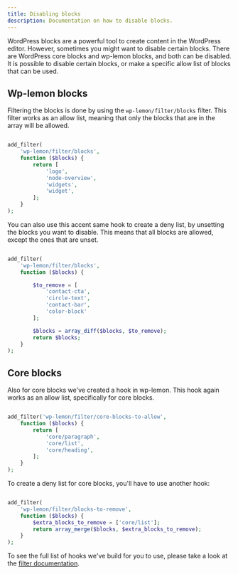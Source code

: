 ```yaml
---
title: Disabling blocks
description: Documentation on how to disable blocks.
---
```


WordPress blocks are a powerful tool to create content in the WordPress editor. 
However, sometimes you might want to disable certain blocks. There are WordPress core blocks and wp-lemon blocks, and both can be disabled.
It is possible to disable certain blocks, or make a specific allow list of blocks that can be used.


## Wp-lemon blocks
Filtering the blocks is done by using the `wp-lemon/filter/blocks` filter. This filter works as an allow list, 
meaning that only the blocks that are in the array will be allowed.
```php

add_filter(
	'wp-lemon/filter/blocks',
	function ($blocks) {
		return [
			'logo',
			'node-overview',
			'widgets',
			'widget',
		];
	}
);

```

You can also use this accent same hook to create a deny list, by unsetting the blocks you want to disable. 
This means that all blocks are allowed, except the ones that are unset.

```php	

add_filter(
	'wp-lemon/filter/blocks',
	function ($blocks) {

		$to_remove = [
			'contact-cta',
			'circle-text',
			'contact-bar',
			'color-block'
		];

		$blocks = array_diff($blocks, $to_remove);
		return $blocks;
	}
);

```

## Core blocks
Also for core blocks we've created a hook in wp-lemon. This hook again works as an allow list, specifically for core blocks.

```php	

add_filter('wp-lemon/filter/core-blocks-to-allow',
	function ($blocks) {
		return [
			'core/paragraph',
			'core/list',
			'core/heading',
		];
	}
);

```

To create a deny list for core blocks, you'll have to use another hook:

```php

add_filter(
	'wp-lemon/filter/blocks-to-remove',
	function ($blocks) {
		$extra_blocks_to_remove = ['core/list'];
		return array_merge($blocks, $extra_blocks_to_remove);
	}
);

```

To see the full list of hooks we've build for you to use, please take a look at the [filter documentation](/reference/hooks/filters).
